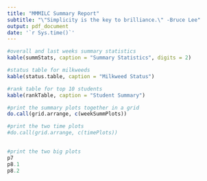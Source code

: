 ```yaml
---
title: "MMMILC Summary Report"
subtitle: "\"Simplicity is the key to brilliance.\" -Bruce Lee"
output: pdf_document
date: '`r Sys.time()`'
---
```


```r
#overall and last weeks summary statistics
kable(summStats, caption = "Summary Statistics", digits = 2)
```

```r
#status table for milkweeds
kable(status.table, caption = "Milkweed Status")
```

```r
#rank table for top 10 students
kable(rankTable, caption = "Student Summary")
```

```r
#print the summary plots together in a grid
do.call(grid.arrange, c(weekSummPlots))

```
```r
#print the two time plots
#do.call(grid.arrange, c(timePlots))
 
```
```r
#print the two big plots
p7
p8.1
p8.2

```

